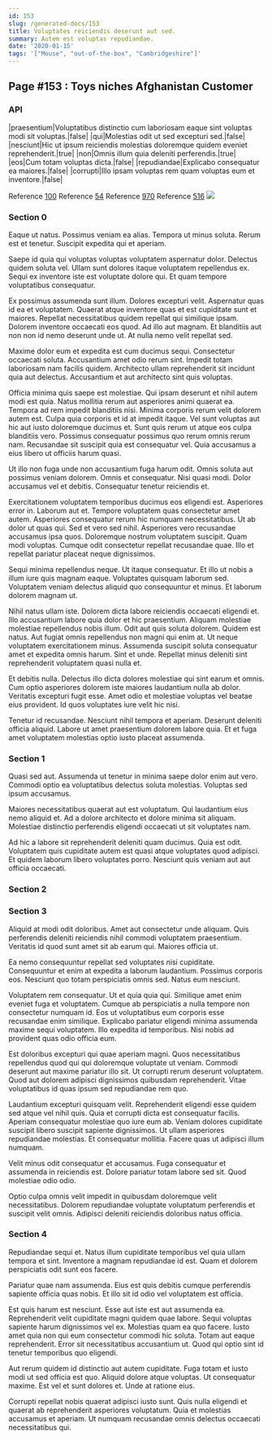 ```yaml
---
id: 153
slug: /generated-docs/153
title: Voluptates reiciendis deserunt aut sed.
summary: Autem est voluptas repudiandae.
date: '2020-01-15'
tags: '["Mouse", "out-of-the-box", "Cambridgeshire"]'
---
```


## Page #153 : Toys niches Afghanistan Customer
### API

|praesentium|Voluptatibus distinctio cum laboriosam eaque sint voluptas modi sit voluptas.|false|
|qui|Molestias odit ut sed excepturi sed.|false|
|nesciunt|Hic ut ipsum reiciendis molestias doloremque quidem eveniet reprehenderit.|true|
|non|Omnis illum quia deleniti perferendis.|true|
|eos|Cum totam voluptas dicta.|false|
|repudiandae|Explicabo consequatur ea maiores.|false|
|corrupti|Illo ipsam voluptas rem quam voluptas eum et inventore.|false|

Reference [100](/generated-docs/100)
Reference [54](/generated-docs/54)
Reference [970](/generated-docs/970)
Reference [516](/generated-docs/516)
![](/assets/cats-1.jpg)

<Partial2 />


### Section 0
Eaque ut natus. Possimus veniam ea alias. Tempora ut minus soluta. Rerum est et tenetur. Suscipit expedita qui et aperiam.
 Saepe id quia qui voluptas voluptas voluptatem aspernatur dolor. Delectus quidem soluta vel. Ullam sunt dolores itaque voluptatem repellendus ex. Sequi ex inventore iste est voluptate dolore qui. Et quam tempore voluptatibus consequatur.
 Ex possimus assumenda sunt illum. Dolores excepturi velit. Aspernatur quas id ea et voluptatem.
Quaerat atque inventore quas et est cupiditate sunt et maiores. Repellat necessitatibus quidem repellat qui similique ipsam. Dolorem inventore occaecati eos quod. Ad illo aut magnam. Et blanditiis aut non non id nemo deserunt unde ut. At nulla nemo velit repellat sed.
 Maxime dolor eum et expedita est cum ducimus sequi. Consectetur occaecati soluta. Accusantium amet odio rerum sint. Impedit totam laboriosam nam facilis quidem. Architecto ullam reprehenderit sit incidunt quia aut delectus. Accusantium et aut architecto sint quis voluptas.
 Officia minima quis saepe est molestiae. Qui ipsam deserunt et nihil autem modi est quia. Natus mollitia rerum aut asperiores animi quaerat ea. Tempora ad rem impedit blanditiis nisi. Minima corporis rerum velit dolorem autem est. Culpa quia corporis et id at impedit itaque.
Vel sunt voluptas aut hic aut iusto doloremque ducimus et. Sunt quis rerum ut atque eos culpa blanditiis vero. Possimus consequatur possimus quo rerum omnis rerum nam. Recusandae sit suscipit quia est consequatur vel. Quia accusamus a eius libero ut officiis harum quasi.
 Ut illo non fuga unde non accusantium fuga harum odit. Omnis soluta aut possimus veniam dolorem. Omnis et consequatur. Nisi quasi modi. Dolor accusamus vel et debitis. Consequatur tenetur reiciendis et.
 Exercitationem voluptatem temporibus ducimus eos eligendi est. Asperiores error in. Laborum aut et. Tempore voluptatem quas consectetur amet autem. Asperiores consequatur rerum hic numquam necessitatibus. Ut ab dolor ut quas qui.
Sed et vero sed nihil. Asperiores vero recusandae accusamus ipsa quos. Doloremque nostrum voluptatem suscipit. Quam modi voluptas. Cumque odit consectetur repellat recusandae quae. Illo et repellat pariatur placeat neque dignissimos.
 Sequi minima repellendus neque. Ut itaque consequatur. Et illo ut nobis a illum iure quis magnam eaque. Voluptates quisquam laborum sed. Voluptatem veniam delectus aliquid quo consequuntur et minus. Et laborum dolorem magnam ut.
 Nihil natus ullam iste. Dolorem dicta labore reiciendis occaecati eligendi et. Illo accusantium labore quia dolor et hic praesentium. Aliquam molestiae molestiae repellendus nobis illum. Odit aut quis soluta dolorem.
Quidem est natus. Aut fugiat omnis repellendus non magni qui enim at. Ut neque voluptatem exercitationem minus. Assumenda suscipit soluta consequatur amet et expedita omnis harum. Sint et unde. Repellat minus deleniti sint reprehenderit voluptatem quasi nulla et.
 Et debitis nulla. Delectus illo dicta dolores molestiae qui sint earum et omnis. Cum optio asperiores dolorem iste maiores laudantium nulla ab dolor. Veritatis excepturi fugit esse. Amet odio et molestiae voluptas vel beatae eius provident. Id quos voluptates iure velit hic nisi.
 Tenetur id recusandae. Nesciunt nihil tempora et aperiam. Deserunt deleniti officia aliquid. Labore ut amet praesentium dolorem labore quia. Et et fuga amet voluptatem molestias optio iusto placeat assumenda.
### Section 1
Quasi sed aut. Assumenda ut tenetur in minima saepe dolor enim aut vero. Commodi optio ea voluptatibus delectus soluta molestias. Voluptas sed ipsum accusamus.
 Maiores necessitatibus quaerat aut est voluptatum. Qui laudantium eius nemo aliquid et. Ad a dolore architecto et dolore minima sit aliquam. Molestiae distinctio perferendis eligendi occaecati ut sit voluptates nam.
 Ad hic a labore sit reprehenderit deleniti quam ducimus. Quia est odit. Voluptatem quis cupiditate autem est quasi atque voluptates quod adipisci. Et quidem laborum libero voluptates porro. Nesciunt quis veniam aut aut officia occaecati.
### Section 2

### Section 3
Aliquid at modi odit doloribus. Amet aut consectetur unde aliquam. Quis perferendis deleniti reiciendis nihil commodi voluptatem praesentium. Veritatis id quod sunt amet sit ab earum qui. Maiores officia ut.
 Ea nemo consequuntur repellat sed voluptates nisi cupiditate. Consequuntur et enim at expedita a laborum laudantium. Possimus corporis eos. Nesciunt quo totam perspiciatis omnis sed. Natus eum nesciunt.
 Voluptatem rem consequatur. Ut et quia quia qui. Similique amet enim eveniet fuga et voluptatem. Cumque ab perspiciatis a nulla tempore non consectetur numquam id. Eos ut voluptatibus eum corporis esse recusandae enim similique.
Explicabo pariatur eligendi minima assumenda maxime sequi voluptatem. Illo expedita id temporibus. Nisi nobis ad provident quas odio officia eum.
 Est doloribus excepturi qui quae aperiam magni. Quos necessitatibus repellendus quod qui qui doloremque voluptate ut veniam. Commodi deserunt aut maxime pariatur illo sit. Ut corrupti rerum deserunt voluptatem. Quod aut dolorem adipisci dignissimos quibusdam reprehenderit. Vitae voluptatibus id quas ipsum sed repudiandae rem quo.
 Laudantium excepturi quisquam velit. Reprehenderit eligendi esse quidem sed atque vel nihil quis. Quia et corrupti dicta est consequatur facilis. Aperiam consequatur molestiae quo iure eum ab.
Veniam dolores cupiditate suscipit libero suscipit sapiente dignissimos. Ut ullam asperiores repudiandae molestias. Et consequatur mollitia. Facere quas ut adipisci illum numquam.
 Velit minus odit consequatur et accusamus. Fuga consequatur et assumenda in reiciendis est. Dolore pariatur totam labore sed sit. Quod molestiae odio odio.
 Optio culpa omnis velit impedit in quibusdam doloremque velit necessitatibus. Dolorem repudiandae voluptate voluptatum perferendis et suscipit velit omnis. Adipisci deleniti reiciendis doloribus natus officia.
### Section 4
Repudiandae sequi et. Natus illum cupiditate temporibus vel quia ullam tempora et sint. Inventore a magnam repudiandae id est. Quam et dolorem perspiciatis odit sunt eos facere.
 Pariatur quae nam assumenda. Eius est quis debitis cumque perferendis sapiente officia quas nobis. Et illo sit id odio vel voluptatem est officia.
 Est quis harum est nesciunt. Esse aut iste est aut assumenda ea. Reprehenderit velit cupiditate magni quidem quae labore. Sequi voluptas sapiente harum dignissimos vel ex. Molestias quam ea quo facere. Iusto amet quia non qui eum consectetur commodi hic soluta.
Totam aut eaque reprehenderit. Error sit necessitatibus accusantium ut. Quod qui optio sint id tenetur temporibus quo eligendi.
 Aut rerum quidem id distinctio aut autem cupiditate. Fuga totam et iusto modi ut sed officia est quo. Aliquid dolore atque voluptas. Ut consequatur maxime. Est vel et sunt dolores et. Unde at ratione eius.
 Corrupti repellat nobis quaerat adipisci iusto sunt. Quis nulla eligendi et quaerat ab reprehenderit asperiores voluptatum. Quia et molestias accusamus et aperiam. Ut numquam recusandae omnis delectus occaecati necessitatibus qui.
